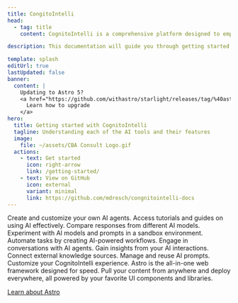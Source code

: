 ```yaml
---
title: CongitoIntelli 
head:
  - tag: title
    content: CognitoIntelli is a comprehensive platform designed to empower users with a suite of AI-powered tools for enhanced productivity, creativity, and insights.

description: This documentation will guide you through getting started with CognitoIntelli, understanding each of the AI tools and their features, using the CognitoIntelli, and more.

template: splash
editUrl: true
lastUpdated: false
banner:
  content: |
    Updating to Astro 5?
    <a href="https://github.com/withastro/starlight/releases/tag/%40astrojs/starlight%400.30.0">
      Learn how to upgrade
    </a>
hero:
  title: Getting started with CognitoIntelli
  tagline: Understanding each of the AI tools and their features
  image:
    file: ~/assets/CBA Consult Logo.gif
  actions:
    - text: Get started
      icon: right-arrow
      link: /getting-started/
    - text: View on GitHub
      icon: external
      variant: minimal
      link: https://github.com/mdresch/congnitointelli-docs
---
```



<CardGrid stagger>
	<Card title="AI Agent Builder" icon="open-book">
		Create and customize your own AI agents.
	</Card>
	<Card title="AI Learning Center" icon="rocket">
		Access tutorials and guides on using AI effectively. 
	</Card>
	<Card title="AI Model Comparison" icon="document">
		Compare responses from different AI models.
	</Card>
	<Card title="AI Playground" icon="puzzle">
		Experiment with AI models and prompts in a sandbox environment.
	</Card>
  <Card title="AI Workflows Builder" icon="cog">
    Automate tasks by creating AI-powered workflows.
  </Card>
  <Card title="AI Chat Interface" icon="chat">
    Engage in conversations with AI agents.
  </Card>
  <Card title="AI Conversation Analytics" icon="chart">
    Gain insights from your AI interactions.
  </Card>
  <Card title="AI Knowledge Base Integration" icon="database">
    Connect external knowledge sources.
  </Card>
  <Card title="AI Prompt Library" icon="library">
    Manage and reuse AI prompts.
  </Card>
  <Card title="Settings" icon="settings">
    Customize your CognitoIntelli experience.
  </Card>
</CardGrid>



<AboutAstro title="Brought to you by">
Astro is the all-in-one web framework designed for speed.
Pull your content from anywhere and deploy everywhere, all powered by your favorite UI components and libraries.

[Learn about Astro](https://astro.build/)

</AboutAstro>
